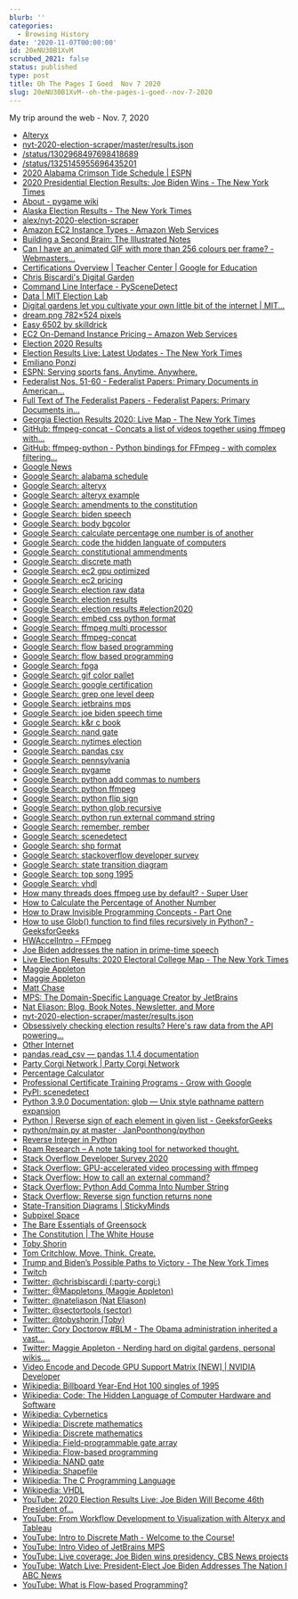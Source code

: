 ```yaml
---
blurb: ''
categories:
  - Browsing History
date: '2020-11-07T00:00:00'
id: 20eNU30B1XvM
scrubbed_2021: false
status: published
type: post
title: Oh The Pages I Goed  Nov 7 2020
slug: 20eNU30B1XvM--oh-the-pages-i-goed--nov-7-2020
---
```


My trip around the web - Nov. 7, 2020


- [Alteryx](https://www.alteryx.com/)
- [nyt-2020-election-scraper/master/results.json](https://raw.githubusercontent.com/alex/nyt-2020-election-scraper/master/results.json)
- [/status/1302968497698418689](https://twitter.com/techreview/status/1302968497698418689)
- [/status/1325145955696435201](https://twitter.com/noneofyours99/status/1325145955696435201)
- [2020 Alabama Crimson Tide Schedule | ESPN](https://www.espn.com/college-football/team/schedule/_/id/333)
- [2020 Presidential Election Results: Joe Biden Wins - The New York Times](https://www.nytimes.com/interactive/2020/11/03/us/elections/results-president.html?action=click&pgtype=Article&state=default&module=styln-elections-2020&region=TOP_BANNER&context=storyline_menu_recirc)
- [About - pygame wiki](https://www.pygame.org/wiki/about)
- [Alaska Election Results - The New York Times](https://www.nytimes.com/interactive/2020/11/03/us/elections/results-alaska.html)
- [alex/nyt-2020-election-scraper](https://github.com/alex/nyt-2020-election-scraper)
- [Amazon EC2 Instance Types - Amazon Web Services](https://aws.amazon.com/ec2/instance-types/)
- [Building a Second Brain: The Illustrated Notes](https://maggieappleton.com/basb)
- [Can I have an animated GIF with more than 256 colours per frame? - Webmasters...](https://webmasters.stackexchange.com/questions/304/can-i-have-an-animated-gif-with-more-than-256-colours-per-frame)
- [Certifications Overview | Teacher Center | Google for Education](https://edu.google.com/teacher-center/certifications/?modal_active=none)
- [Chris Biscardi's Digital Garden](https://www.christopherbiscardi.com/)
- [Command Line Interface - PySceneDetect](https://pyscenedetect.readthedocs.io/en/latest/examples/usage/)
- [Data | MIT Election Lab](https://electionlab.mit.edu/data)
- [Digital gardens let you cultivate your own little bit of the internet | MIT...](https://www.technologyreview.com/2020/09/03/1007716/digital-gardens-let-you-cultivate-your-own-little-bit-of-the-internet/)
- [dream.png 782×524 pixels](https://raw.githubusercontent.com/kkroening/ffmpeg-python/master/examples/graphs/dream.png)
- [Easy 6502 by skilldrick](https://skilldrick.github.io/easy6502/)
- [EC2 On-Demand Instance Pricing – Amazon Web Services](https://aws.amazon.com/ec2/pricing/on-demand/)
- [Election 2020 Results](https://alex.github.io/nyt-2020-election-scraper/battleground-state-changes.html)
- [Election Results Live: Latest Updates - The New York Times](https://www.nytimes.com/live/2020/11/06/us/election-results)
- [Emiliano Ponzi](https://www.emilianoponzi.com/)
- [ESPN: Serving sports fans. Anytime. Anywhere.](https://www.espn.com/)
- [Federalist Nos. 51-60 - Federalist Papers: Primary Documents in American...](https://guides.loc.gov/federalist-papers/text-51-60#s-lg-box-wrapper-25493427)
- [Full Text of The Federalist Papers - Federalist Papers: Primary Documents in...](https://guides.loc.gov/federalist-papers/full-text#TheFederalistPapers-51)
- [Georgia Election Results 2020: Live Map - The New York Times](https://www.nytimes.com/interactive/2020/11/03/us/elections/results-georgia.html)
- [GitHub: ffmpeg-concat - Concats a list of videos together using ffmpeg with...](https://github.com/transitive-bullshit/ffmpeg-concat)
- [GitHub: ffmpeg-python - Python bindings for FFmpeg - with complex filtering...](https://github.com/kkroening/ffmpeg-python)
- [Google News](https://news.google.com/topstories?hl=en-US&gl=US&ceid=US:en)
- [Google Search: alabama schedule](https://www.google.com/search?client=safari&rls=en&q=alabama+schedule&ie=UTF-8&oe=UTF-8)
- [Google Search: alteryx](https://www.google.com/search?client=safari&rls=en&q=alteryx&ie=UTF-8&oe=UTF-8)
- [Google Search: alteryx example](https://www.google.com/search?client=safari&rls=en&q=alteryx+example&ie=UTF-8&oe=UTF-8)
- [Google Search: amendments to the constitution](https://www.google.com/search?client=safari&rls=en&q=amendments+to+the+constitution&ie=UTF-8&oe=UTF-8)
- [Google Search: biden speech](https://www.google.com/search?client=safari&rls=en&q=biden+speech&ie=UTF-8&oe=UTF-8)
- [Google Search: body bgcolor](https://www.google.com/search?client=safari&rls=en&q=body+bgcolor&ie=UTF-8&oe=UTF-8)
- [Google Search: calculate percentage one number is of another](https://www.google.com/search?client=safari&rls=en&q=calculate+percentage+one+number+is+of+another&ie=UTF-8&oe=UTF-8)
- [Google Search: code the hidden languate of computers](https://www.google.com/search?client=safari&rls=en&q=code+the+hidden+languate+of+computers&ie=UTF-8&oe=UTF-8)
- [Google Search: constitutional ammendments](https://www.google.com/search?client=safari&rls=en&q=constitutional+ammendments&ie=UTF-8&oe=UTF-8)
- [Google Search: discrete math](https://www.google.com/search?client=safari&rls=en&q=discrete+math&ie=UTF-8&oe=UTF-8)
- [Google Search: ec2 gpu optimized](https://www.google.com/search?client=safari&rls=en&q=ec2+gpu+optimized&ie=UTF-8&oe=UTF-8)
- [Google Search: ec2 pricing](https://www.google.com/search?client=safari&rls=en&q=ec2+pricing&ie=UTF-8&oe=UTF-8)
- [Google Search: election raw data](https://www.google.com/search?client=safari&rls=en&q=election+raw+data&ie=UTF-8&oe=UTF-8)
- [Google Search: election results](https://www.google.com/search?client=safari&rls=en&q=election+results&ie=UTF-8&oe=UTF-8)
- [Google Search: election results #election2020](https://www.google.com/search?q=election+results+%23election2020)
- [Google Search: embed css python format](https://www.google.com/search?client=safari&rls=en&q=embed+css+python+format&ie=UTF-8&oe=UTF-8)
- [Google Search: ffmpeg multi processor](https://www.google.com/search?client=safari&rls=en&q=ffmpeg+multi+processor&ie=UTF-8&oe=UTF-8)
- [Google Search: ffmpeg-concat](https://www.google.com/search?client=safari&rls=en&q=ffmpeg-concat&ie=UTF-8&oe=UTF-8)
- [Google Search: flow based programming](https://www.google.com/search?client=safari&rls=en&q=flow+based+programming&ie=UTF-8&oe=UTF-8)
- [Google Search: flow based programming](https://www.google.com/search?q=flow+based+programming&newwindow=1&client=safari&rls=en&source=lnms&tbm=vid&sa=X&ved=2ahUKEwjCrv_px_HsAhUsw1kKHWa-CRYQ_AUoAnoECB4QBA&biw=781&bih=489)
- [Google Search: fpga](https://www.google.com/search?client=safari&rls=en&q=fpga&ie=UTF-8&oe=UTF-8)
- [Google Search: gif color pallet](https://www.google.com/search?client=safari&rls=en&q=gif+color+pallet&ie=UTF-8&oe=UTF-8)
- [Google Search: google certification](https://www.google.com/search?client=safari&rls=en&q=google+certification&ie=UTF-8&oe=UTF-8)
- [Google Search: grep one level deep](https://www.google.com/search?client=safari&rls=en&q=grep+one+level+deep&ie=UTF-8&oe=UTF-8)
- [Google Search: jetbrains mps](https://www.google.com/search?client=safari&rls=en&q=jetbrains+mps&ie=UTF-8&oe=UTF-8)
- [Google Search: joe biden speech time](https://www.google.com/search?client=safari&rls=en&q=joe+biden+speech+time&ie=UTF-8&oe=UTF-8)
- [Google Search: k&r c book](https://www.google.com/search?client=safari&rls=en&q=k%26r+c+book&ie=UTF-8&oe=UTF-8)
- [Google Search: nand gate](https://www.google.com/search?client=safari&rls=en&q=nand+gate&ie=UTF-8&oe=UTF-8)
- [Google Search: nytimes election](https://www.google.com/search?client=safari&rls=en&q=nytimes+election&ie=UTF-8&oe=UTF-8)
- [Google Search: pandas csv](https://www.google.com/search?client=safari&rls=en&q=pandas+csv&ie=UTF-8&oe=UTF-8)
- [Google Search: pennsylvania](https://www.google.com/search?client=safari&rls=en&q=pennsylvania&ie=UTF-8&oe=UTF-8)
- [Google Search: pygame](https://www.google.com/search?client=safari&rls=en&q=pygame&ie=UTF-8&oe=UTF-8)
- [Google Search: python add commas to numbers](https://www.google.com/search?client=safari&rls=en&q=python+add+commas+to+numbers&ie=UTF-8&oe=UTF-8)
- [Google Search: python ffmpeg](https://www.google.com/search?client=safari&rls=en&q=python+ffmpeg&ie=UTF-8&oe=UTF-8)
- [Google Search: python flip sign](https://www.google.com/search?client=safari&rls=en&q=python+flip+sign&ie=UTF-8&oe=UTF-8)
- [Google Search: python glob recursive](https://www.google.com/search?client=safari&rls=en&q=python+glob+recursive&ie=UTF-8&oe=UTF-8)
- [Google Search: python run external command string](https://www.google.com/search?newwindow=1&client=safari&rls=en&ei=pUinX8PHFtKm5gKniLrwBw&q=python+run+external+command+string&oq=python+run+external+command+string&gs_lcp=CgZwc3ktYWIQAzIFCAAQzQIyBQgAEM0CMgUIABDNAjIFCAAQzQIyBQgAEM0COgQIABBHUOEbWNcdYOshaABwAngAgAFwiAH2ApIBAzIuMpgBAKABAaoBB2d3cy13aXrIAQjAAQE&sclient=psy-ab&ved=0ahUKEwiDrvXh5PHsAhVSk1kKHSeEDn4Q4dUDCAw&uact=5)
- [Google Search: remember, rember](https://www.google.com/search?client=safari&rls=en&q=remember,+rember&ie=UTF-8&oe=UTF-8)
- [Google Search: scenedetect](https://www.google.com/search?client=safari&rls=en&q=scenedetect&ie=UTF-8&oe=UTF-8)
- [Google Search: shp format](https://www.google.com/search?client=safari&rls=en&q=shp+format&ie=UTF-8&oe=UTF-8)
- [Google Search: stackoverflow developer survey](https://www.google.com/search?client=safari&rls=en&q=stackoverflow+developer+survey&ie=UTF-8&oe=UTF-8)
- [Google Search: state transition diagram](https://www.google.com/search?client=safari&rls=en&q=state+transition+diagram&ie=UTF-8&oe=UTF-8)
- [Google Search: top song 1995](https://www.google.com/search?client=safari&rls=en&q=top+song+1995&ie=UTF-8&oe=UTF-8)
- [Google Search: vhdl](https://www.google.com/search?newwindow=1&client=safari&rls=en&q=vhdl&spell=1&sa=X&ved=2ahUKEwj7oPSi2PHsAhVJwlkKHU3NDVMQBSgAegQICxAp&biw=781&bih=489)
- [How many threads does ffmpeg use by default? - Super User](https://superuser.com/questions/155305/how-many-threads-does-ffmpeg-use-by-default)
- [How to Calculate the Percentage of Another Number](https://sciencing.com/how-8165217-calculate-percentage-another-number.html)
- [How to Draw Invisible Programming Concepts - Part One](https://maggieappleton.com/drawinginvisibles1)
- [How to use Glob() function to find files recursively in Python? - GeeksforGeeks](https://www.geeksforgeeks.org/how-to-use-glob-function-to-find-files-recursively-in-python/)
- [HWAccelIntro – FFmpeg](https://trac.ffmpeg.org/wiki/HWAccelIntro)
- [Joe Biden addresses the nation in prime-time speech](https://www.fox32chicago.com/video/868555)
- [Live Election Results: 2020 Electoral College Map - The New York Times](https://www.nytimes.com/interactive/2020/11/03/us/elections/results-president.html?action=click&pgtype=Article&state=default&module=styln-elections-2020&region=TOP_BANNER&context=election_recirc)
- [Maggie Appleton](https://maggieappleton.com/)
- [Maggie Appleton](https://maggieappleton.com/garden)
- [Matt Chase](https://chasematt.com/)
- [MPS: The Domain-Specific Language Creator by JetBrains](https://www.jetbrains.com/mps/)
- [Nat Eliason: Blog, Book Notes, Newsletter, and More](https://www.nateliason.com/)
- [nyt-2020-election-scraper/master/results.json](https://raw.githubusercontent.com/alex/nyt-2020-election-scraper/master/results.json)
- [Obsessively checking election results? Here's raw data from the API powering...](https://boingboing.net/2020/11/06/obsessively-checking-election-results-heres-raw-data-from-the-api-powering-the-new-york-times-election-site.html)
- [Other Internet](https://otherinter.net/)
- [pandas.read_csv — pandas 1.1.4 documentation](https://pandas.pydata.org/pandas-docs/stable/reference/api/pandas.read_csv.html)
- [Party Corgi Network | Party Corgi Network](https://www.partycorgi.com/)
- [Percentage Calculator](https://www.calculatorsoup.com/calculators/math/percentage.php)
- [Professional Certificate Training Programs - Grow with Google](https://grow.google/certificates/)
- [PyPI: scenedetect](https://pypi.org/project/scenedetect/)
- [Python 3.9.0 Documentation: glob — Unix style pathname pattern expansion](https://docs.python.org/3/library/glob.html)
- [Python | Reverse sign of each element in given list - GeeksforGeeks](https://www.geeksforgeeks.org/python-reverse-sign-of-each-element-in-given-list/)
- [python/main.py at master · JanPoonthong/python](https://github.com/JanPoonthong/python/blob/master/pygame/new_space_invaders/main.py)
- [Reverse Integer in Python](https://www.tutorialspoint.com/reverse-integer-in-python)
- [Roam Research – A note taking tool for networked thought.](https://roamresearch.com/)
- [Stack Overflow Developer Survey 2020](https://insights.stackoverflow.com/survey/2020#salary)
- [Stack Overflow: GPU-accelerated video processing with ffmpeg](https://stackoverflow.com/questions/44510765/gpu-accelerated-video-processing-with-ffmpeg)
- [Stack Overflow: How to call an external command?](https://stackoverflow.com/questions/89228/how-to-call-an-external-command)
- [Stack Overflow: Python Add Comma Into Number String](https://stackoverflow.com/questions/5180365/python-add-comma-into-number-string)
- [Stack Overflow: Reverse sign function returns none](https://stackoverflow.com/questions/54034995/reverse-sign-function-returns-none)
- [State-Transition Diagrams | StickyMinds](https://www.stickyminds.com/article/state-transition-diagrams)
- [Subpixel Space](https://subpixel.space/)
- [The Bare Essentials of Greensock](https://maggieappleton.com/greensock-essentials)
- [The Constitution | The White House](https://www.whitehouse.gov/about-the-white-house/the-constitution/)
- [Toby Shorin](https://tobyshorin.com/)
- [Tom Critchlow. Move. Think. Create.](https://tomcritchlow.com/wiki/)
- [Trump and Biden’s Possible Paths to Victory - The New York Times](https://www.nytimes.com/interactive/2020/11/04/us/elections/paths-to-victory-biden-trump.html?action=click&pgtype=Article&state=default&module=styln-elections-2020&region=TOP_BANNER&context=storyline_menu_recirc)
- [Twitch](https://www.twitch.tv/)
- [Twitter: @chrisbiscardi (:party-corgi:)](https://twitter.com/chrisbiscardi)
- [Twitter: @Mappletons (Maggie Appleton)](https://twitter.com/mappletons/)
- [Twitter: @nateliason (Nat Eliason)](https://twitter.com/nateliason)
- [Twitter: @sectortools (sector)](https://twitter.com/sectortools)
- [Twitter: @tobyshorin (Toby)](https://twitter.com/tobyshorin)
- [Twitter: Cory Doctorow #BLM - The Obama administration inherited a vast...](https://twitter.com/doctorow/status/1325138159408050176)
- [Twitter: Maggie Appleton - Nerding hard on digital gardens, personal wikis,...](https://twitter.com/Mappletons/status/1250532315459194880?ref_src=twsrc%5Etfw%7Ctwcamp%5Etweetembed%7Ctwterm%5E1250532315459194880%7Ctwgr%5Eshare_3&ref_url=https%3A%2F%2Fwww.technologyreview.com%2F2020%2F09%2F03%2F1007716%2Fdigital-gardens-let-you-cultivate-your-own-little-bit-of-the-internet%2F)
- [Video Encode and Decode GPU Support Matrix [NEW] | NVIDIA Developer](https://developer.nvidia.com/video-encode-and-decode-gpu-support-matrix-new)
- [Wikipedia: Billboard Year-End Hot 100 singles of 1995](https://en.wikipedia.org/wiki/Billboard_Year-End_Hot_100_singles_of_1995)
- [Wikipedia: Code: The Hidden Language of Computer Hardware and Software](https://en.wikipedia.org/wiki/Code:_The_Hidden_Language_of_Computer_Hardware_and_Software)
- [Wikipedia: Cybernetics](https://en.wikipedia.org/wiki/Cybernetics)
- [Wikipedia: Discrete mathematics](https://en.wikipedia.org/wiki/Discrete_mathematics)
- [Wikipedia: Discrete mathematics](https://en.wikipedia.org/wiki/Discrete_mathematics#Graph_theory)
- [Wikipedia: Field-programmable gate array](https://en.wikipedia.org/wiki/Field-programmable_gate_array)
- [Wikipedia: Flow-based programming](https://en.wikipedia.org/wiki/Flow-based_programming)
- [Wikipedia: NAND gate](https://en.wikipedia.org/wiki/NAND_gate)
- [Wikipedia: Shapefile](https://en.wikipedia.org/wiki/Shapefile)
- [Wikipedia: The C Programming Language](https://en.wikipedia.org/wiki/The_C_Programming_Language)
- [Wikipedia: VHDL](https://en.wikipedia.org/wiki/VHDL)
- [YouTube: 2020 Election Results Live: Joe Biden Will Become 46th President of...](https://www.youtube.com/watch?v=bwjhikkGjPU)
- [YouTube: From Workflow Development to Visualization with Alteryx and Tableau](https://www.youtube.com/watch?v=g4iNepsC6t8)
- [YouTube: Intro to Discrete Math - Welcome to the Course!](https://www.youtube.com/watch?v=rdXw7Ps9vxc)
- [YouTube: Intro Video of JetBrains MPS](https://www.youtube.com/watch?v=eEUMAx3g6do&feature=youtu.be)
- [YouTube: Live coverage: Joe Biden wins presidency, CBS News projects](https://www.youtube.com/watch?v=xH9Cq3d67fc)
- [YouTube: Watch Live: President-Elect Joe Biden Addresses The Nation I ABC News](https://www.youtube.com/watch?v=452iQ8ttIcc)
- [YouTube: What is Flow-based Programming?](https://www.youtube.com/watch?v=tBDjLXJw9Co)
